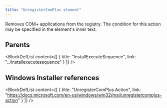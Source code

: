 ```yaml
---
title: "UnregisterComPlus element"
---
```



Removes COM+ applications from the registry. The condition for this action may be specified in the element's inner text.


## Parents

<BlockDefList content={[
    {
      title: "InstallExecuteSequence",
      link: "../installexecutesequence"
    }
  ]}
/>

## Windows Installer references

<BlockDefList content={[
    {
      title: "UnregisterComPlus Action",
      link: "https://docs.microsoft.com/en-us/windows/win32/msi/unregistercomplus-action"
    }
  ]}
/>
